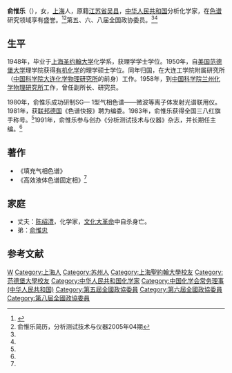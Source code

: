 '''俞惟乐'''（{{bd|1926年|||}}），女，[[上海市|上海]]人，原籍[[江苏省|江苏省]][[吴县|吴县]]，[[中华人民共和国|中华人民共和国]]分析化学家，在[[色谱|色谱]]研究领域享有盛誉。<ref name=hx>{{Cite web|title=俞惟乐|url=http://www.huaxia.com/lasd/hxrwk/ddrw/dl/2003/11/500825.html|accessdate=2003-11-25|work=华夏经纬网|archive-date=2019-06-29|archive-url=https://web.archive.org/web/20190629223527/http://www.huaxia.com/lasd/hxrwk/ddrw/dl/2003/11/500825.html}}</ref><ref name=fx>俞惟乐简历，分析测试技术与仪器2005年04期</ref>第五、六、八届全国政协委员。<ref name=hx/><ref name=fx/>

== 生平 ==
1948年，毕业于[[上海圣约翰大学|上海圣约翰大学]]化学系，获理学学士学位。1950年，自[[美国|美国]][[范德堡大学|范德堡大学]]理学院获得[[有机化学|有机化学]]的理学硕士学位。同年归国，在大连工学院附属研究所（[[中国科学院大连化学物理研究所|中国科学院大连化学物理研究所]]的前身）工作。1958年，到[[中国科学院兰州化学物理研究所|中国科学院兰州化学物理研究所]]工作，曾任副所长、研究员。

1980年，俞惟乐成功研制SG— 1型气相色谱——微波等离子体发射光谱联用仪。1981年，获[[联邦德国|联邦德国]]《色谱快报》聘为编委。1983年，俞惟乐获得全国三八红旗手称号。<ref name=hx/>1991年，俞惟乐参与创办《分析测试技术与仪器》杂志，并长期任主编。<ref name=fx/>

== 著作 ==
*《填充气相色谱》
*《高效液体色谱固定相》<ref name=hx/>

== 家庭 ==
* 丈夫：[[陈绍澧|陈绍澧]]，化学家，[[文化大革命|文化大革命]]中自杀身亡。
* 弟：[[俞惟忠|俞惟忠]]

== 参考文献 ==
{{reflist}}

{{Navboxes 
| title  = 俞惟乐在[[中國化學會_(中華人民共和國)|中国化学会]]的职务
| list1  =
{{中国化学会第二十二届理事会}}
{{中国化学会第二十三届理事会}}
}}

{{Authority control}}
{{DEFAULTSORT:Yu俞}}
[[Category:俞姓|W]]
[[Category:上海人|Category:上海人]]
[[Category:苏州人|Category:苏州人]]
[[Category:上海聖約翰大學校友|Category:上海聖約翰大學校友]]
[[Category:范德堡大學校友|Category:范德堡大學校友]]
[[Category:中华人民共和国化学家|Category:中华人民共和国化学家]]
[[Category:中国化学会常务理事_(中华人民共和国)|Category:中国化学会常务理事 (中华人民共和国)]]
[[Category:第五屆全國政協委員|Category:第五屆全國政協委員]]
[[Category:第六屆全國政協委員|Category:第六屆全國政協委員]]
[[Category:第八屆全國政協委員|Category:第八屆全國政協委員]]